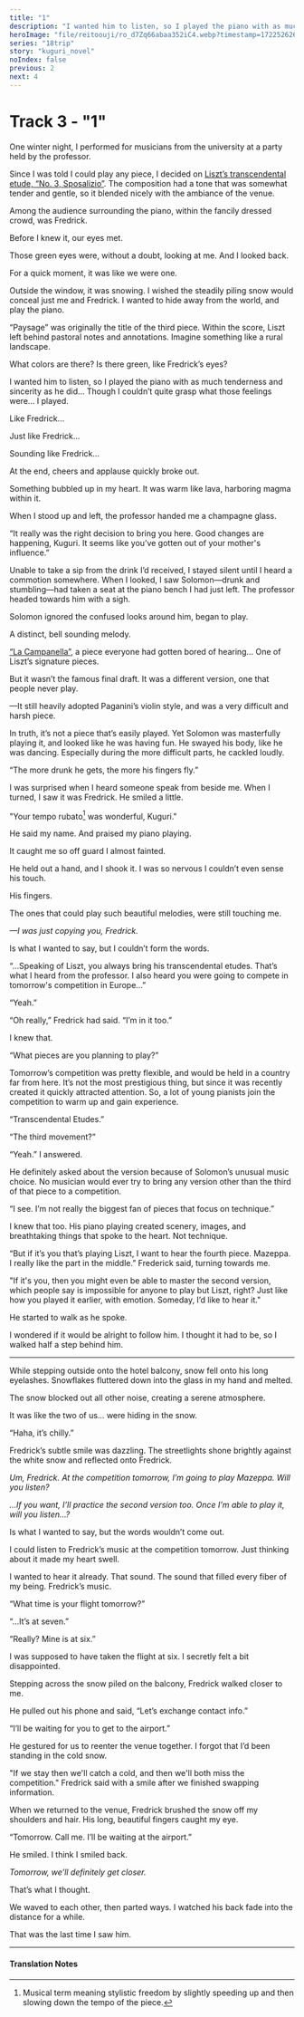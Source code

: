 ```yaml
---
title: "1"
description: "I wanted him to listen, so I played the piano with as much tenderness and sincerity as he did…"
heroImage: "file/reitoouji/ro_d7Zq66abaa352iC4.webp?timestamp=1722526268455"
series: "18trip"
story: "kuguri_novel"
noIndex: false
previous: 2
next: 4
---
```



# Track 3 - "1"

<Narration novel>
One winter night,
I performed for musicians from the university at a party held by the professor.

Since I was told I could play any piece, I decided on [Liszt’s transcendental etude, “No. 3, Sposalizio”](https://www.youtube.com/watch?v=TP_Z8xCYiXM).
The composition had a tone that was somewhat tender and gentle, so it blended nicely with the ambiance of the venue.

Among the audience surrounding the piano, within the fancily dressed crowd, was Fredrick.

Before I knew it, our eyes met.

Those green eyes were, without a doubt, looking at me.
And I looked back.

For a quick moment, it was like we were one.

Outside the window, it was snowing.
I wished the steadily piling snow would conceal just me and Fredrick.
I wanted to hide away from the world, and play the piano.

“Paysage” was originally the title of the third piece.
Within the score, Liszt left behind pastoral notes and annotations.
Imagine something like a rural landscape.

What colors are there? Is there green, like Fredrick’s eyes?

I wanted him to listen, so I played the piano with as much tenderness and sincerity as he did…
Though I couldn’t quite grasp what those feelings were… I played.

Like Fredrick…

Just like Fredrick…

Sounding like Fredrick…

At the end, cheers and applause quickly broke out.

Something bubbled up in my heart.
It was warm like lava, harboring magma within it.

When I stood up and left, the professor handed me a champagne glass.

“It really was the right decision to bring you here. Good changes are happening, Kuguri. It seems like you’ve gotten out of your mother's influence.”

Unable to take a sip from the drink I’d received, I stayed silent until I heard a commotion somewhere.
When I looked, I saw Solomon—drunk and stumbling—had taken a seat at the piano bench I had just left.
The professor headed towards him with a sigh.

Solomon ignored the confused looks around him, began to play.

A distinct, bell sounding melody.

[“La Campanella”](https://www.youtube.com/watch?v=Hf2MFBz4S_g), a piece everyone had gotten bored of hearing…
One of Liszt’s signature pieces. 

But it wasn’t the famous final draft. It was a different version, one that people never play.

—It still heavily adopted Paganini’s violin style, and was a very difficult and harsh piece. 

In truth, it’s not a piece that’s easily played.
Yet Solomon was masterfully playing it, and looked like he was having fun. He swayed his body, like he was dancing.
Especially during the more difficult parts, he cackled loudly.

“The more drunk he gets, the more his fingers fly.”

I was surprised when I heard someone speak from beside me.
When I turned, I saw it was Fredrick.
He smiled a little.

"Your tempo rubato[^1] was wonderful, Kuguri."

He said my name.
And praised my piano playing.

It caught me so off guard I almost fainted.

He held out a hand, and I shook it.
I was so nervous I couldn’t even sense his touch.

His fingers.

The ones that could play such beautiful melodies, were still touching me.

*—I was just copying you, Fredrick.*

Is what I wanted to say, but I couldn’t form the words.

“...Speaking of Liszt, you always bring his transcendental etudes. That’s what I heard from the professor. I also heard you were going to compete in tomorrow's competition in Europe…”

“Yeah.”

“Oh really,” Fredrick had said. “I’m in it too.”

I knew that.

“What pieces are you planning to play?”

Tomorrow’s competition was pretty flexible, and would be held in a country far from here.
It’s not the most prestigious thing, but since it was recently created it quickly attracted attention. So, a lot of young pianists join the competition to warm up and gain experience.

“Transcendental Etudes.”

“The third movement?”

“Yeah.” I answered.

He definitely asked about the version because of Solomon’s unusual music choice.
No musician would ever try to bring any version other than the third of that piece to a competition.

“I see. I’m not really the biggest fan of pieces that focus on technique.”

I knew that too.
His piano playing created scenery, images, and breathtaking things that spoke to the heart.
Not technique.

“But if it’s you that’s playing Liszt, I want to hear the fourth piece. Mazeppa. I really like the part in the middle.” Frederick said, turning towards me.

"If it's you, then you might even be able to master the second version, which people say is impossible for anyone to play but Liszt, right? Just like how you played it earlier, with emotion. Someday, I’d like to hear it."

He started to walk as he spoke.

I wondered if it would be alright to follow him.
I thought it had to be, so I walked half a step behind him.
</Narration>

***

<Narration novel>
While stepping outside onto the hotel balcony, snow fell onto his long eyelashes. Snowflakes fluttered down into the glass in my hand and melted.

The snow blocked out all other noise, creating a serene atmosphere.

It was like the two of us… were hiding in the snow.

“Haha, it’s chilly.”

Fredrick’s subtle smile was dazzling.
The streetlights shone brightly against the white snow and reflected onto Fredrick.

*Um, Fredrick.*
*At the competition tomorrow, I’m going to play Mazeppa.*
*Will you listen?*

*…If you want, I’ll practice the second version too.*
*Once I’m able to play it, will you listen…?*

Is what I wanted to say, but the words wouldn’t come out.

I could listen to Fredrick’s music at the competition tomorrow.
Just thinking about it made my heart swell.

I wanted to hear it already. That sound.
The sound that filled every fiber of my being. Fredrick’s music.

“What time is your flight tomorrow?”

“...It’s at seven.”

“Really? Mine is at six.”

I was supposed to have taken the flight at six.
I secretly felt a bit disappointed.

Stepping across the snow piled on the balcony, Fredrick walked closer to me.

He pulled out his phone and said, “Let’s exchange contact info.”

“I’ll be waiting for you to get to the airport.”

He gestured for us to reenter the venue together. I forgot that I’d been standing in the cold snow.

"If we stay then we'll catch a cold, and then we'll both miss the competition." Fredrick said with a smile after we finished swapping information.

When we returned to the venue, Fredrick brushed the snow off my shoulders and hair.
His long, beautiful fingers caught my eye.

“Tomorrow. Call me. I’ll be waiting at the airport.”

He smiled.
I think I smiled back.

*Tomorrow, we’ll definitely get closer.*

That’s what I thought.

We waved to each other, then parted ways.
I watched his back fade into the distance for a while.

That was the last time I saw him.
</Narration>

***

<h4>Translation Notes</h4>

[^1]: Musical term meaning stylistic freedom by slightly speeding up and then slowing down the tempo of the piece.